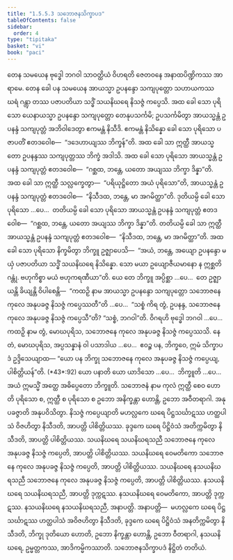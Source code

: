 ```yaml
---
title: "1.5.5.3 သဘောဇနသိက္ခာပဒ"
tableOfContents: false
sidebar:
  order: 4
type: "tipitaka"
basket: "vi"
book: "paci"
---
```



<DynamicBreadcrumb />

<Division number="279" book="paci">

<Paragraph number="894" book="paci">
တေန သမယေန ဗုဒ္ဓေါ ဘဂဝါ သာဝတ္ထိယံ ဝိဟရတိ ဇေတဝနေ အနာထပိဏ္ဍိကဿ အာရာမေ. တေန ခေါ ပန သမယေန အာယသ္မာ ဥပနန္ဒော သကျပုတ္တော သဟာယကဿ ဃရံ ဂန္တွာ တဿ ပဇာပတိယာ သဒ္ဓိံ သယနိဃရေ နိသဇ္ဇံ ကပ္ပေသိ. အထ ခေါ သော ပုရိသော ယေနာယသ္မာ ဥပနန္ဒော သကျပုတ္တော တေနုပသင်္ကမိ; ဥပသင်္ကမိတွာ အာယသ္မန္တံ ဥပနန္ဒံ သကျပုတ္တံ အဘိဝါဒေတွာ ဧကမန္တံ နိသီဒိ. ဧကမန္တံ နိသိန္နော ခေါ သော ပုရိသော ပဇာပတိံ ဧတဒဝေါစ—  “ဒဒေဟာယျဿ ဘိက္ခန်”တိ. အထ ခေါ သာ ဣတ္ထီ အာယသ္မတော ဥပနန္ဒဿ သကျပုတ္တဿ ဘိက္ခံ အဒါသိ. အထ ခေါ သော ပုရိသော အာယသ္မန္တံ ဥပနန္ဒံ သကျပုတ္တံ ဧတဒဝေါစ—  “ဂစ္ဆထ, ဘန္တေ, ယတော အယျဿ ဘိက္ခာ ဒိန္နာ”တိ. အထ ခေါ သာ ဣတ္ထီ သလ္လက္ခေတွာ—  “ပရိယုဋ္ဌိတော အယံ ပုရိသော”တိ, အာယသ္မန္တံ ဥပနန္ဒံ သကျပုတ္တံ ဧတဒဝေါစ—  “နိသီဒထ, ဘန္တေ, မာ အဂမိတ္ထာ”တိ. ဒုတိယမ္ပိ ခေါ သော ပုရိသော …ပေ…  တတိယမ္ပိ ခေါ သော ပုရိသော အာယသ္မန္တံ ဥပနန္ဒံ သကျပုတ္တံ ဧတဒဝေါစ—  “ဂစ္ဆထ, ဘန္တေ, ယတော အယျဿ ဘိက္ခာ ဒိန္နာ”တိ. တတိယမ္ပိ ခေါ သာ ဣတ္ထီ အာယသ္မန္တံ ဥပနန္ဒံ သကျပုတ္တံ ဧတဒဝေါစ—  “နိသီဒထ, ဘန္တေ, မာ အဂမိတ္ထာ”တိ.
</Paragraph>

<Paragraph number="895" book="paci">
အထ ခေါ သော ပုရိသော နိက္ခမိတွာ ဘိက္ခူ ဥဇ္ဈာပေသိ—  “အယံ, ဘန္တေ, အယျော ဥပနန္ဒော မယှံ ပဇာပတိယာ သဒ္ဓိံ သယနိဃရေ နိသိန္နော. သော မယာ ဥယျောဇီယမာနော န ဣစ္ဆတိ ဂန္တုံ. ဗဟုကိစ္စာ မယံ ဗဟုကရဏီယာ”တိ.
</Paragraph>

<Paragraph number="896" book="paci">
ယေ တေ ဘိက္ခူ အပ္ပိစ္ဆာ …ပေ…  တေ ဥဇ္ဈာယန္တိ ခိယျန္တိ ဝိပါစေန္တိ—  “ကထဉှိ နာမ အာယသ္မာ ဥပနန္ဒော သကျပုတ္တော သဘောဇနေ ကုလေ အနုပခဇ္ဇ နိသဇ္ဇံ ကပ္ပေဿတီ”တိ …ပေ…  “သစ္စံ ကိရ တွံ, ဥပနန္ဒ, သဘောဇနေ ကုလေ အနုပခဇ္ဇ နိသဇ္ဇံ ကပ္ပေသီ”တိ? “သစ္စံ, ဘဂဝါ”တိ. ဝိဂရဟိ ဗုဒ္ဓေါ ဘဂဝါ …ပေ…  ကထဉှိ နာမ တွံ, မောဃပုရိသ, သဘောဇနေ ကုလေ အနုပခဇ္ဇ နိသဇ္ဇံ ကပ္ပေဿသိ. နေတံ, မောဃပုရိသ, အပ္ပသန္နာနံ ဝါ ပသာဒါယ …ပေ…  ဧဝဉ္စ ပန, ဘိက္ခဝေ, ဣမံ သိက္ခာပဒံ ဥဒ္ဒိသေယျာထ—
</Paragraph>

</Division>
<Division number="280" book="paci">

<Paragraph number="897" book="paci">
<Emphasis>“ယော ပန ဘိက္ခု သဘောဇနေ ကုလေ အနုပခဇ္ဇ နိသဇ္ဇံ ကပ္ပေယျ, ပါစိတ္တိယန်”</Emphasis>တိ. (*43*:<Emphasis>92</Emphasis>)
</Paragraph>

</Division>
<Division number="281" book="paci">

<Paragraph number="898" book="paci">
<Emphasis>ယော ပနာ</Emphasis>တိ ယော ယာဒိသော …ပေ…  <Emphasis>ဘိက္ခူ</Emphasis>တိ …ပေ…  အယံ ဣမသ္မိံ အတ္ထေ အဓိပ္ပေတော ဘိက္ခူတိ.
</Paragraph>

<Paragraph number="899" book="paci">
<Emphasis>သဘောဇနံ</Emphasis> နာမ ကုလံ ဣတ္ထီ စေဝ ဟောတိ ပုရိသော စ, ဣတ္ထီ စ ပုရိသော စ ဥဘော အနိက္ခန္တာ ဟောန္တိ, ဥဘော အဝီတရာဂါ.
</Paragraph>

<Paragraph number="900" book="paci">
<Emphasis>အနုပခဇ္ဇာ</Emphasis>တိ အနုပဝိသိတွာ.
</Paragraph>

<Paragraph number="901" book="paci">
<Emphasis>နိသဇ္ဇံ ကပ္ပေယျာ</Emphasis>တိ မဟလ္လကေ ဃရေ ပိဋ္ဌသင်္ဃာဋဿ ဟတ္ထပါသံ ဝိဇဟိတွာ နိသီဒတိ, အာပတ္တိ ပါစိတ္တိယဿ. ခုဒ္ဒကေ ဃရေ ပိဋ္ဌိဝံသံ အတိက္ကမိတွာ နိသီဒတိ, အာပတ္တိ ပါစိတ္တိယဿ.
</Paragraph>

</Division>
<Division number="282" book="paci">

<Paragraph number="902" book="paci">
သယနိဃရေ သယနိဃရသညီ သဘောဇနေ ကုလေ အနုပခဇ္ဇ နိသဇ္ဇံ ကပ္ပေတိ, အာပတ္တိ ပါစိတ္တိယဿ. သယနိဃရေ ဝေမတိကော သဘောဇနေ ကုလေ အနုပခဇ္ဇ နိသဇ္ဇံ ကပ္ပေတိ, အာပတ္တိ ပါစိတ္တိယဿ. သယနိဃရေ နသယနိဃရသညီ သဘောဇနေ ကုလေ အနုပခဇ္ဇ နိသဇ္ဇံ ကပ္ပေတိ, အာပတ္တိ ပါစိတ္တိယဿ.
</Paragraph>

<Paragraph number="903" book="paci">
နသယနိဃရေ သယနိဃရသညီ, အာပတ္တိ ဒုက္ကဋဿ. နသယနိဃရေ ဝေမတိကော, အာပတ္တိ ဒုက္ကဋဿ. နသယနိဃရေ နသယနိဃရသညီ, အနာပတ္တိ.
</Paragraph>

</Division>
<Division number="283" book="paci">

<Paragraph number="904" book="paci">
အနာပတ္တိ—  မဟလ္လကေ ဃရေ ပိဋ္ဌသင်္ဃာဋဿ ဟတ္ထပါသံ အဝိဇဟိတွာ နိသီဒတိ, ခုဒ္ဒကေ ဃရေ ပိဋ္ဌိဝံသံ အနတိက္ကမိတွာ နိသီဒတိ, ဘိက္ခု ဒုတိယော ဟောတိ, ဥဘော နိက္ခန္တာ ဟောန္တိ, ဥဘော ဝီတရာဂါ, နသယနိဃရေ, ဥမ္မတ္တကဿ, အာဒိကမ္မိကဿာတိ.

</Paragraph>
</Division>

<Paragraph number="905" type="center" book="paci">
သဘောဇနသိက္ခာပဒံ နိဋ္ဌိတံ တတိယံ.
</Paragraph>